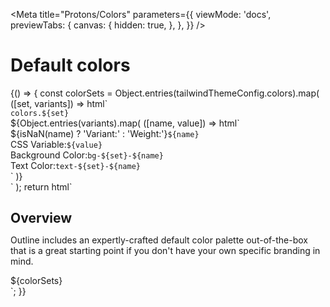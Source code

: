 
<Meta
  title="Protons/Colors"
  parameters={{
    viewMode: 'docs',
    previewTabs: {
      canvas: {
        hidden: true,
      },
    },
  }}
/>

# Default colors

<Story name="Colors">
  {() => {
    const colorSets = Object.entries(tailwindThemeConfig.colors).map(
      ([set, variants]) => html`
        <div>
          <div
            class="flex flex-col space-y-3 sm:flex-row text-xs sm:space-y-0 sm:space-x-4 pb-8 border-b border-gray-300"
          >
            <div class="w-32 flex-shrink-0">
              <div class="h-10 flex flex-col justify-center">
                <div>
                  <code class="text-xs text-gray-500">colors.${set}</code>
                </div>
              </div>
            </div>
            <div
              class="min-w-0 flex-1 grid grid-cols-1 lg:grid-cols-2 lg:gap-x-4 lg:gap-y-3 xxl:grid-cols-4 mb-8"
            >
              ${Object.entries(variants).map(
                ([name, value]) => html`
                  <div
                    class="space-y-1.5 my-2 lg:my-4 pb-2 lg:pb-4 border-b border-gray-300"
                  >
                    <div
                      class="h-16 w-full rounded shadow bg-${set}-${name}"
                    ></div>
                    <div class="px-0.5">
                      <div class="text-sm pt-2">
                        <div class="flex flex-row justify-between">
                          <span class="font-semibold"
                            >${isNaN(name) ? 'Variant:' : 'Weight:'}</span
                          ><code>${name}</code>
                        </div>
                        <div class="flex flex-row justify-between">
                          <span class="font-semibold">CSS Variable:</span
                          ><code>${value}</code>
                        </div>
                        <div class="flex flex-row justify-between">
                          <span class="font-semibold">Background Color:</span
                          ><code>bg-${set}-${name}</code>
                        </div>
                        <div class="flex flex-row justify-between">
                          <span class="font-semibold">Text Color:</span
                          ><code>text-${set}-${name}</code>
                        </div>
                      </div>
                    </div>
                  </div>
                `
              )}
            </div>
          </div>
        </div>
      `
    );
    return html`
      <div class="prose">
        <h2
          class="group flex whitespace-pre-wrap"
          id="overview"
          style="margin-bottom: 0px;"
        >
          <span class="sr-only">Overview</span>
        </h2>
        <p>
          Outline includes an expertly-crafted default color palette
          out-of-the-box that is a great starting point if you don't have your
          own specific branding in mind.
        </p>
        <div class="mt-10"></div>
      </div>
      <div class="grid grid-cols-1 gap-8">${colorSets}</div>
    `;
  }}
</Story>
